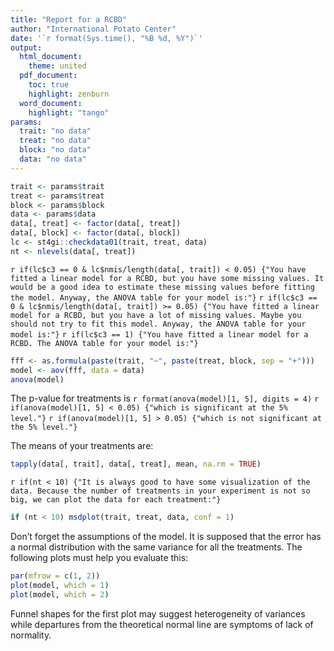 ```yaml
---
title: "Report for a RCBD"
author: "International Potato Center"
date: '`r format(Sys.time(), "%B %d, %Y")`'
output: 
  html_document:
    theme: united
  pdf_document:
    toc: true
    highlight: zenburn
  word_document:
    highlight: "tango"
params: 
  trait: "no data"
  treat: "no data"
  block: "no data"
  data: "no data"
---
```


```r
trait <- params$trait
treat <- params$treat
block <- params$block
data <- params$data
data[, treat] <- factor(data[, treat])
data[, block] <- factor(data[, block])
lc <- st4gi::checkdata01(trait, treat, data)
nt <- nlevels(data[, treat])
```

`r if(lc$c3 == 0 & lc$nmis/length(data[, trait]) < 0.05) {"You have fitted a linear model for a RCBD, but you have some missing values. It would be a good idea to estimate these missing values before fitting the model. Anyway, the ANOVA table for your model is:"}`
`r if(lc$c3 == 0 & lc$nmis/length(data[, trait]) >= 0.05) {"You have fitted a linear model for a RCBD, but you have a lot of missing values. Maybe you should not try to fit this model. Anyway, the ANOVA table for your model is:"}`
`r if(lc$c3 == 1) {"You have fitted a linear model for a RCBD. The ANOVA table for your model is:"}`

```r
fff <- as.formula(paste(trait, "~", paste(treat, block, sep = "+")))
model <- aov(fff, data = data)
anova(model)
```

The p-value for treatments is `r format(anova(model)[1, 5], digits = 4)`
`r if(anova(model)[1, 5] < 0.05) {"which is significant at the 5% level."}`
`r if(anova(model)[1, 5] > 0.05) {"which is not significant at the 5% level."}`

The means of your treatments are:
```r
tapply(data[, trait], data[, treat], mean, na.rm = TRUE)
```

`r if(nt < 10) {"It is always good to have some visualization of the data. Because the number of treatments in your experiment is not so big, we can plot the data for each treatment:"}`

```r
if (nt < 10) msdplot(trait, treat, data, conf = 1)
```

Don't forget the assumptions of the model. It is supposed that the error has a normal distribution with the same variance for all the treatments. The following plots must help you evaluate this:

```r
par(mfrow = c(1, 2))
plot(model, which = 1)
plot(model, which = 2)
```

Funnel shapes for the first plot may suggest heterogeneity of variances while departures from the theoretical normal line are symptoms of lack of normality.
